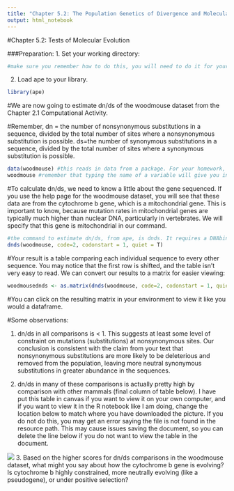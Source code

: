 ```yaml
---
title: "Chapter 5.2: The Population Genetics of Divergence and Molecular Substitution"
output: html_notebook
---
```


#Chapter 5.2: Tests of Molecular Evolution

###Preparation:
1. Set your working directory: 
```r
#make sure you remember how to do this, you will need to do it for your homework
```

2. Load ape to your library. 
```r
library(ape)
```

#We are now going to estimate dn/ds of the woodmouse dataset from the Chapter 2.1 Computational Activity.

#Remember, dn = the number of nonsynonymous substitutions in a sequence, divided by the total number of sites where a nonsynonymous substitution is possible. ds=the number of synonymous substitutions in a sequence, divided by the total number of sites where a synonymous substitution is possible.

```r
data(woodmouse) #this reads in data from a package. For your homework, you will have to read in data from a file!
woodmouse #remember that typing the name of a variable will give you information about that variable
```

#To calculate dn/ds, we need to know a little about the gene sequenced. If you use the help page for the woodmouse dataset, you will see that these data are from the cytochrome b gene, which is a mitochondrial gene. This is important to know, because mutation rates in mitochondrial genes are typically much higher than nuclear DNA, particularly in vertebrates. We will specify that this gene is mitochondrial in our command.
```r
#the command to estimate dn/ds, from ape, is dnds. It requires a DNAbin object (like you created for homework #1). First call the name of your DNAbin object, then code=2 to specify a mitochondrial gene, then the codonstart option refers to the base to start the translation into amino acids, and finally quiet is set to True, to indicate that we don't want a progress bar as the command is running:
dnds(woodmouse, code=2, codonstart = 1, quiet = T)
```
#Your result is a table comparing each individual sequence to every other sequence. You may notice that the first row is shifted, and the table isn't very easy to read. We can convert our results to a matrix for easier viewing:
```r
woodmousednds <- as.matrix(dnds(woodmouse, code=2, codonstart = 1, quiet = T))
```

#You can click on the resulting matrix in your environment to view it like you would a dataframe.

#Some observations:

1. dn/ds in all comparisons is < 1. This suggests at least some level of constraint on mutations (substitutions) at nonsynonymous sites. Our conclusion is consistent with the claim from your text that nonsynonymous substitutions are more likely to be deleterious and removed from the population, leaving more neutral synonymous substitutions in greater abundance in the sequences.

2. dn/ds in many of these comparisons is actually pretty high by comparison with other mammals (final column of table below). I have put this table in canvas if you want to view it on your own computer, and if you want to view it in the R notebook like I am doing, change the location below to match where you have downloaded the picture. If you do not do this, you may get an error saying the file is not found in the resource path. This may cause issues saving the document, so you can delete the line below if you do not want to view the table in the document.

![](/Users/jessicajudson/Desktop/dndscytb.png)
3. Based on the higher scores for dn/ds comparisons in the woodmouse dataset, what might you say about how the cytochrome b gene is evolving? Is cytochrome b highly constrained, more neutrally evolving (like a pseudogene), or under positive selection?